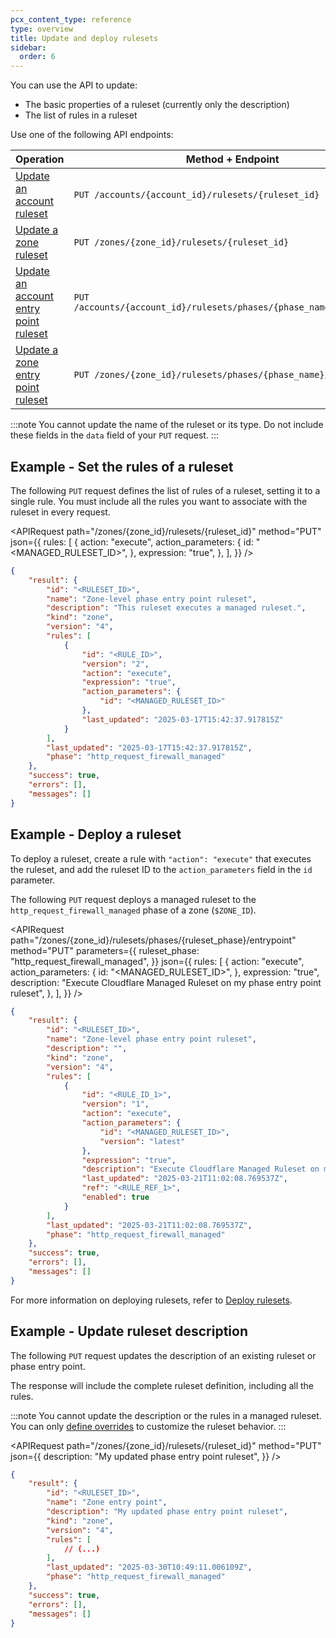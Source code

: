 ```yaml
---
pcx_content_type: reference
type: overview
title: Update and deploy rulesets
sidebar:
  order: 6
---
```



You can use the API to update:

- The basic properties of a ruleset (currently only the description)
- The list of rules in a ruleset

Use one of the following API endpoints:

| Operation                                            | Method + Endpoint                                                    |
| ---------------------------------------------------- | -------------------------------------------------------------------- |
| [Update an account ruleset][ur-account]              | `PUT /accounts/{account_id}/rulesets/{ruleset_id}`                   |
| [Update a zone ruleset][ur-zone]                     | `PUT /zones/{zone_id}/rulesets/{ruleset_id}`                         |
| [Update an account entry point ruleset][uep-account] | `PUT /accounts/{account_id}/rulesets/phases/{phase_name}/entrypoint` |
| [Update a zone entry point ruleset][uep-zone]        | `PUT /zones/{zone_id}/rulesets/phases/{phase_name}/entrypoint`       |

[ur-account]: /api/resources/rulesets/methods/update/
[ur-zone]: /api/resources/rulesets/methods/update/
[uep-account]: /api/resources/rulesets/subresources/phases/methods/update/
[uep-zone]: /api/resources/rulesets/subresources/phases/methods/update/

:::note
You cannot update the name of the ruleset or its type. Do not include these fields in the `data` field of your `PUT` request.
:::

## Example - Set the rules of a ruleset

The following `PUT` request defines the list of rules of a ruleset, setting it to a single rule. You must include all the rules you want to associate with the ruleset in every request.

<APIRequest
	path="/zones/{zone_id}/rulesets/{ruleset_id}"
	method="PUT"
	json={{
		rules: [
			{
				action: "execute",
				action_parameters: {
					id: "<MANAGED_RULESET_ID>",
				},
				expression: "true",
			},
		],
	}}
/>

```json output
{
	"result": {
		"id": "<RULESET_ID>",
		"name": "Zone-level phase entry point ruleset",
		"description": "This ruleset executes a managed ruleset.",
		"kind": "zone",
		"version": "4",
		"rules": [
			{
				"id": "<RULE_ID>",
				"version": "2",
				"action": "execute",
				"expression": "true",
				"action_parameters": {
					"id": "<MANAGED_RULESET_ID>"
				},
				"last_updated": "2025-03-17T15:42:37.917815Z"
			}
		],
		"last_updated": "2025-03-17T15:42:37.917815Z",
		"phase": "http_request_firewall_managed"
	},
	"success": true,
	"errors": [],
	"messages": []
}
```

## Example - Deploy a ruleset

To deploy a ruleset, create a rule with `"action": "execute"` that executes the ruleset, and add the ruleset ID to the `action_parameters` field in the `id` parameter.

The following `PUT` request deploys a managed ruleset to the `http_request_firewall_managed` phase of a zone (`$ZONE_ID`).

<APIRequest
	path="/zones/{zone_id}/rulesets/phases/{ruleset_phase}/entrypoint"
	method="PUT"
	parameters={{
		ruleset_phase: "http_request_firewall_managed",
	}}
	json={{
		rules: [
			{
				action: "execute",
				action_parameters: {
					id: "<MANAGED_RULESET_ID>",
				},
				expression: "true",
				description:
					"Execute Cloudflare Managed Ruleset on my phase entry point ruleset",
			},
		],
	}}
/>

```json output
{
	"result": {
		"id": "<RULESET_ID>",
		"name": "Zone-level phase entry point ruleset",
		"description": "",
		"kind": "zone",
		"version": "4",
		"rules": [
			{
				"id": "<RULE_ID_1>",
				"version": "1",
				"action": "execute",
				"action_parameters": {
					"id": "<MANAGED_RULESET_ID>",
					"version": "latest"
				},
				"expression": "true",
				"description": "Execute Cloudflare Managed Ruleset on my phase entry point ruleset",
				"last_updated": "2025-03-21T11:02:08.769537Z",
				"ref": "<RULE_REF_1>",
				"enabled": true
			}
		],
		"last_updated": "2025-03-21T11:02:08.769537Z",
		"phase": "http_request_firewall_managed"
	},
	"success": true,
	"errors": [],
	"messages": []
}
```

For more information on deploying rulesets, refer to [Deploy rulesets](/ruleset-engine/basic-operations/deploy-rulesets/).

## Example - Update ruleset description

The following `PUT` request updates the description of an existing ruleset or phase entry point.

The response will include the complete ruleset definition, including all the rules.

:::note
You cannot update the description or the rules in a managed ruleset. You can only [define overrides](/ruleset-engine/managed-rulesets/override-managed-ruleset/) to customize the ruleset behavior.
:::

<APIRequest
	path="/zones/{zone_id}/rulesets/{ruleset_id}"
	method="PUT"
	json={{
		description: "My updated phase entry point ruleset",
	}}
/>

```json output
{
	"result": {
		"id": "<RULESET_ID>",
		"name": "Zone entry point",
		"description": "My updated phase entry point ruleset",
		"kind": "zone",
		"version": "4",
		"rules": [
			// (...)
		],
		"last_updated": "2025-03-30T10:49:11.006109Z",
		"phase": "http_request_firewall_managed"
	},
	"success": true,
	"errors": [],
	"messages": []
}
```
